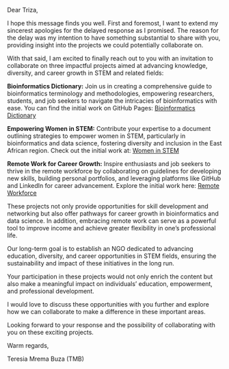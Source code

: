 Dear Triza,

I hope this message finds you well. First and foremost, I want to extend my sincerest apologies for the delayed response as I promised. The reason for the delay was my intention to have something substantial to share with you, providing insight into the projects we could potentially collaborate on.

With that said, I am excited to finally reach out to you with an invitation to collaborate on three impactful projects aimed at advancing knowledge, diversity, and career growth in STEM and related fields:

**Bioinformatics Dictionary:** Join us in creating a comprehensive guide to bioinformatics terminology and methodologies, empowering researchers, students, and job seekers to navigate the intricacies of bioinformatics with ease. You can find the initial work on GitHub Pages: [Bioinformatics Dictionary](https://tmbuza.github.io/bioinformatics-dictionary/)

**Empowering Women in STEM:** Contribute your expertise to a document outlining strategies to empower women in STEM, particularly in bioinformatics and data science, fostering diversity and inclusion in the East African region. Check out the initial work at: [Women in STEM]()

**Remote Work for Career Growth:** Inspire enthusiasts and job seekers to thrive in the remote workforce by collaborating on guidelines for developing new skills, building personal portfolios, and leveraging platforms like GitHub and LinkedIn for career advancement. Explore the initial work here: [Remote Workforce]()

These projects not only provide opportunities for skill development and networking but also offer pathways for career growth in bioinformatics and data science. In addition, embracing remote work can serve as a powerful tool to improve income and achieve greater flexibility in one's professional life.

Our long-term goal is to establish an NGO dedicated to advancing education, diversity, and career opportunities in STEM fields, ensuring the sustainability and impact of these initiatives in the long run.

Your participation in these projects would not only enrich the content but also make a meaningful impact on individuals' education, empowerment, and professional development.

I would love to discuss these opportunities with you further and explore how we can collaborate to make a difference in these important areas.

Looking forward to your response and the possibility of collaborating with you on these exciting projects.

Warm regards,

Teresia Mrema Buza (TMB)